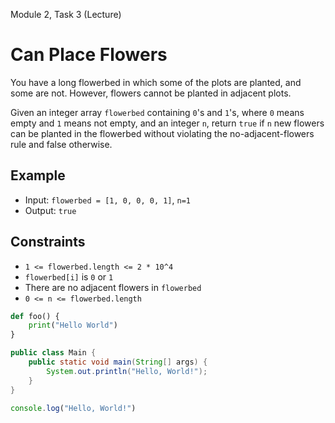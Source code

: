 Module 2, Task 3 (Lecture)

# Can Place Flowers

You have a long flowerbed in which some of the plots are planted, and some are not. However, flowers cannot be planted in adjacent plots.

Given an integer array `flowerbed` containing `0`'s and `1`'s, where `0` means empty and `1` means not empty, and an integer `n`, return `true` if `n` new flowers can be planted in the flowerbed without violating the no-adjacent-flowers rule and false otherwise.

## Example

- Input: `flowerbed = [1, 0, 0, 0, 1]`, `n=1`
- Output: `true`

## Constraints

- `1 <= flowerbed.length <= 2 * 10^4`
- `flowerbed[i]` is `0` or `1`
- There are no adjacent flowers in `flowerbed`
- `0 <= n <= flowerbed.length`

```py
def foo() {
    print("Hello World")
}
```

```java
public class Main {
    public static void main(String[] args) {
        System.out.println("Hello, World!");
    }
}
```

```js
console.log("Hello, World!")
```
